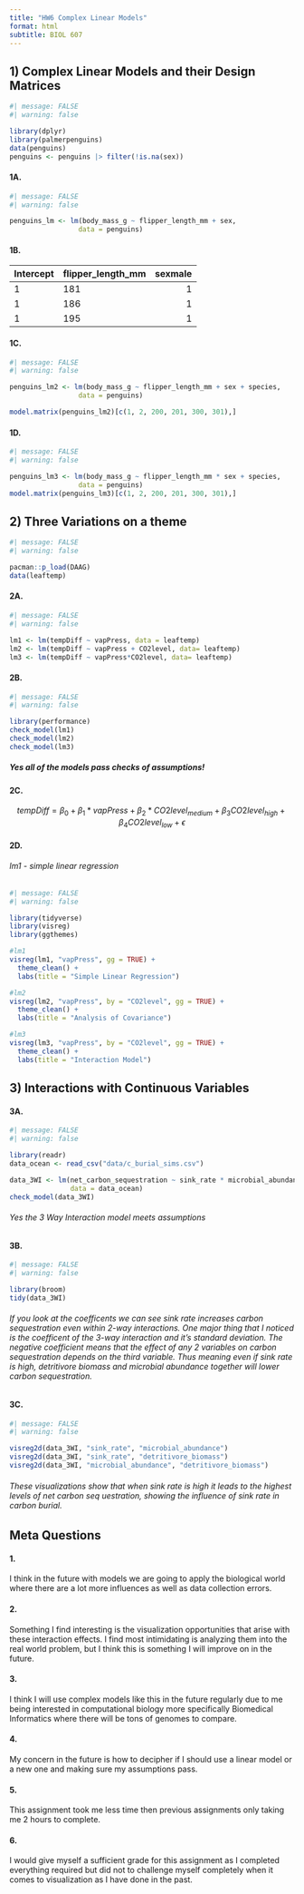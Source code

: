 ```yaml
---
title: "HW6 Complex Linear Models"
format: html
subtitle: BIOL 607
---
```

## 1) Complex Linear Models and their Design Matrices
```r
#| message: FALSE
#| warning: false

library(dplyr)
library(palmerpenguins)
data(penguins)
penguins <- penguins |> filter(!is.na(sex))
```

#### 1A.
```r
#| message: FALSE
#| warning: false

penguins_lm <- lm(body_mass_g ~ flipper_length_mm + sex,
                 data = penguins)
```
#### 1B.
| Intercept | flipper_length_mm | sexmale |
|-----------|:------------------|--------:|
|     1     |        181        |    1    |
|     1     |        186        |    1    |
|     1     |        195        |    1    |


#### 1C.
```r
#| message: FALSE
#| warning: false

penguins_lm2 <- lm(body_mass_g ~ flipper_length_mm + sex + species,
                 data = penguins)

model.matrix(penguins_lm2)[c(1, 2, 200, 201, 300, 301),]
```

#### 1D.
```r
#| message: FALSE
#| warning: false

penguins_lm3 <- lm(body_mass_g ~ flipper_length_mm * sex + species,
                 data = penguins)
model.matrix(penguins_lm3)[c(1, 2, 200, 201, 300, 301),]
```



## 2) Three Variations on a theme 
```r
#| message: FALSE
#| warning: false

pacman::p_load(DAAG)
data(leaftemp)
```
#### 2A.
```r
#| message: FALSE
#| warning: false

lm1 <- lm(tempDiff ~ vapPress, data = leaftemp)
lm2 <- lm(tempDiff ~ vapPress + CO2level, data= leaftemp)
lm3 <- lm(tempDiff ~ vapPress*CO2level, data= leaftemp)
```

#### 2B.
```r
#| message: FALSE
#| warning: false

library(performance)
check_model(lm1)
check_model(lm2)
check_model(lm3)
```
##### Yes all of the models pass checks of assumptions!

#### 2C.
$$
tempDiff = \beta_{0} + \beta_{1}*vapPress + \beta_{2}*CO2level_{medium}+\beta_{3}CO2level_{high} +\beta_{4}CO2level_{low}+ \epsilon
$$

#### 2D.

###### lm1 - simple linear regression
```r
#| message: FALSE
#| warning: false

library(tidyverse)
library(visreg)
library(ggthemes)

#lm1
visreg(lm1, "vapPress", gg = TRUE) + 
  theme_clean() +
  labs(title = "Simple Linear Regression")

#lm2
visreg(lm2, "vapPress", by = "CO2level", gg = TRUE) + 
  theme_clean() +
  labs(title = "Analysis of Covariance")

#lm3
visreg(lm3, "vapPress", by = "CO2level", gg = TRUE) + 
  theme_clean() +
  labs(title = "Interaction Model")
```


## 3) Interactions with Continuous Variables

#### 3A.
```r
#| message: FALSE
#| warning: false

library(readr)
data_ocean <- read_csv("data/c_burial_sims.csv")

data_3WI <- lm(net_carbon_sequestration ~ sink_rate * microbial_abundance * detritivore_biomass,
               data = data_ocean)
check_model(data_3WI)
```
###### Yes the 3 Way Interaction model meets assumptions

#### 3B.
```r
#| message: FALSE
#| warning: false

library(broom)
tidy(data_3WI)
```
###### If you look at the coefficents we can see sink rate increases carbon sequestration even within 2-way interactions. One major thing that I noticed is the coefficent of the 3-way interaction and it's standard deviation. The negative coefficient means that the effect of any 2 variables on carbon sequestration depends on the third variable. Thus meaning even if sink rate is high, detritivore biomass and microbial abundance together will lower carbon sequestration.

#### 3C.
```r
#| message: FALSE
#| warning: false

visreg2d(data_3WI, "sink_rate", "microbial_abundance")
visreg2d(data_3WI, "sink_rate", "detritivore_biomass")
visreg2d(data_3WI, "microbial_abundance", "detritivore_biomass")
```
###### These visualizations show that when sink rate is high it leads to the highest levels of net carbon seq uestration, showing the influence of sink rate in carbon burial.


## Meta Questions

#### 1. 
I think in the future with models we are going to apply the biological world where there are a lot more influences as well as data collection errors.

#### 2.
Something I find interesting is the visualization opportunities that arise with these interaction effects. I find most intimidating is analyzing them into the real world problem, but I think this is something I will improve on in the future.

#### 3.
I think I will use complex models like this in the future regularly due to me being interested in computational biology more specifically Biomedical Informatics where there will be tons of genomes to compare. 

#### 4. 
My concern in the future is how to decipher if I should use a linear model or a new one and making sure my assumptions pass. 

#### 5.
This assignment took me less time then previous assignments only taking me 2 hours to complete.

#### 6.
I would give myself a sufficient grade for this assignment as I completed everything required but did not to challenge myself completely when it comes to visualization as I have done in the past.